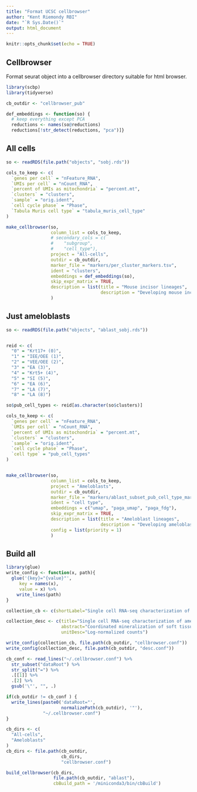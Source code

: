 ```yaml
---
title: "Format UCSC cellbrowser"
author: "Kent Riemondy RBI"
date: "`R Sys.Date()`"
output: html_document
---
```


```r
knitr::opts_chunk$set(echo = TRUE)
```

## Cellbrowser

Format seurat object into a cellbrowser directory suitable for html browser. 

```r
library(scbp)
library(tidyverse)
```

```R
cb_outdir <- "cellbrowser_pub"

def_embeddings <- function(so) {
  # keep everything except PCA
  reductions <- names(so@reductions)
  reductions[!str_detect(reductions, "pca")]}
```

## All cells


```r
so <- readRDS(file.path("objects", "sobj.rds"))

cols_to_keep <- c(
  `genes per cell` = "nFeature_RNA",
  `UMIs per cell` = "nCount_RNA",
  `percent of UMIs as mitochondria` = "percent.mt",
  `clusters` = "clusters",
  `sample` = "orig.ident",
  `cell cycle phase` = "Phase",
  `Tabula Muris cell type` = "tabula_muris_cell_type"
)

make_cellbrowser(so, 
                 column_list = cols_to_keep,
                 # secondary_cols = c(
                 #    "subgroup",
                 #    "cell_type"), 
                 project = "All-cells",
                 outdir = cb_outdir,
                 marker_file = "markers/per_cluster_markers.tsv",
                 ident = "clusters",
                 embeddings = def_embeddings(so),
                 skip_expr_matrix = TRUE,
                 description = list(title = "Mouse incisor lineages",
                                    description = "Developing mouse incisor lineages")
                 )
```

## Just ameloblasts


```r
so <- readRDS(file.path("objects", "ablast_sobj.rds"))


reid <- c(
  "0" = "Krt17+ (0)",
  "1" = "IEE/OEE (1)",
  "2" = "VEE/OEE (2)",
  "3" = "EA (3)",
  "4" = "Krt5+ (4)",
  "5" = "SI (5)",
  "6" = "EA (6)",
  "7" = "LA (7)",
  "8" = "LA (8)")

so$pub_cell_types <- reid[as.character(so$clusters)]

cols_to_keep <- c(
  `genes per cell` = "nFeature_RNA",
  `UMIs per cell` = "nCount_RNA",
  `percent of UMIs as mitochondria` = "percent.mt",
  `clusters` = "clusters",
  `sample` = "orig.ident",
  `cell cycle phase` = "Phase",
  `cell type` = "pub_cell_types"
)


make_cellbrowser(so, 
                 column_list = cols_to_keep,
                 project = "Ameloblasts",
                 outdir = cb_outdir,
                 marker_file = "markers/ablast_subset_pub_cell_type_markers.tsv",
                 ident = "cell type",
                 embeddings = c("umap", "paga_umap", "paga_fdg"),
                 skip_expr_matrix = TRUE,
                 description = list(title = "Ameloblast lineages",
                                    description = "Developing ameloblast lineages"),
                 config = list(priority = 1)
                 )
```


## Build all

```r
library(glue)
write_config <- function(x, path){
  glue('{key}="{value}"', 
     key = names(x), 
     value = x) %>% 
    write_lines(path)
}

collection_cb <- c(shortLabel="Single cell RNA-seq characterization of ameloblast differentiation")

collection_desc <- c(title="Single cell RNA-seq characterization of ameloblast differentiation",
                     abstract="Coordinated mineralization of soft tissue is central to organismal form and function, while dysregulated mineralization underlies several human pathologies. Oral epithelial derived ameloblasts are polarized, secretory cells responsible for generating enamel, the most mineralized substance in the human body. Defects in ameloblast development result in enamel anomalies, including amelogenesis imperfecta. Identifying proteins critical in ameloblast development can provide insight into specific pathologies associated with enamel related disorders or more broadly, mechanisms of mineralization. Previous studies identified a role for MEMO1 in bone mineralization; however, whether MEMO1 functions in the generation of additional mineralized structures remains unknown. Here, we identify a critical role for MEMO1 in enamel mineralization. First, we identified that Memo1 is expressed in ameloblasts and that conditional deletion of Memo1 from ameloblasts results in enamel defects, characterized by a decline in mineral density and tooth integrity. Using the 10x Genomics single-cell RNA-seq platform, we characterized ameloblasts and their progenitors in Memo1 oral epithelial mutants, which revealed a disruption to cytoskeletal associated genes and a reduction in late stage ameloblast markers, relative to controls. ",
                     unitDesc="Log-normalized counts")

write_config(collection_cb, file.path(cb_outdir, "cellbrowser.conf"))
write_config(collection_desc, file.path(cb_outdir, "desc.conf"))

cb_conf <- read_lines("~/.cellbrowser.conf") %>% 
  str_subset("dataRoot") %>% 
  str_split("=") %>% 
  .[[1]] %>% 
  .[2] %>% 
  gsub('\"', "", .)

if(cb_outdir != cb_conf ) {
  write_lines(paste0('dataRoot="', 
                     normalizePath(cb_outdir), '"'),
              "~/.cellbrowser.conf")
}
```

```r
cb_dirs <- c(
  "All-cells",
  "Ameloblasts"
)
cb_dirs <- file.path(cb_outdir, 
                     cb_dirs,
                     "cellbrowser.conf")

build_cellbrowser(cb_dirs, 
                  file.path(cb_outdir, "ablast"),
                  cbBuild_path = '/miniconda3/bin/cbBuild')
  
```
